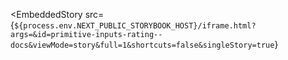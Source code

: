 
<EmbeddedStory
  src={`${process.env.NEXT_PUBLIC_STORYBOOK_HOST}/iframe.html?args=&id=primitive-inputs-rating--docs&viewMode=story&full=1&shortcuts=false&singleStory=true`}
></EmbeddedStory>